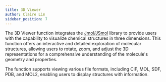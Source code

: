 ```yaml
---
title: 3D Viewer
author: Claire Lin
sidebar_position: 7
---
```



The 3D Viewer function integrates the [Jmol/JSmol](https://en.wikipedia.org/wiki/Jmol) library to provide users with the capability to visualize chemical structures in three dimensions. This function offers an interactive and detailed exploration of molecular structures, allowing users to rotate, zoom, and adjust the 3D representations for a comprehensive understanding of the molecule's geometry and properties.

The function supports viewing various file formats, including CIF, MOL, SDF, PDB, and MOL2, enabling users to display structures with information.

<YouTubeFrame
  src="https://www.youtube-nocookie.com/embed/ZXdsjsznok0"
  title="3D Viewer"
  width="400"
/>
